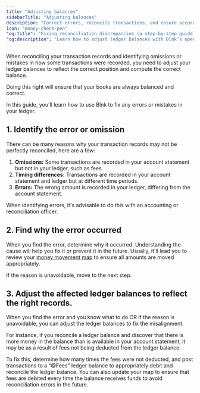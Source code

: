 ```yaml
---
title: "Adjusting balances"
sidebarTitle: "Adjusting balances"
description: "Correct errors, reconcile transactions, and ensure accurate financial records in your application."
icon: "money-check-pen"
"og:title": "Fixing reconciliation discrepancies (a step-by-step guide) - Blnk" 
"og:description": "Learn how to adjust ledger balances with Blnk’s open-source ledger. Correct errors, reconcile transactions, and ensure accurate financial records in your application."
---
```



When reconciling your transaction records and identifying omissions or mistakes in how some transactions were recorded, you need to adjust your ledger balances to reflect the correct position and compute the correct balance.

Doing this right will ensure that your books are always balanced and correct.

In this guide, you'll learn how to use Blnk to fix any errors or mistakes in your ledger.

## 1. Identify the error or omission

There can be many reasons why your transaction records may not be perfectly reconciled, here are a few:

1. **Omissions:** Some transactions are recorded in your account statement but not in your ledger, such as fees.
2. **Timing differences:** Transactions are recorded in your account statement and ledger but at different time periods.
3. **Errors:** The wrong amount is recorded in your ledger, differing from the account statement.

<Warning>
    When identifying errors, it's advisable to do this with an accounting or reconciliation officer.
</Warning>

## 2. Find why the error occurred

When you find the error, determine why it occurred. Understanding the cause will help you fix it or prevent it in the future. Usually, it'll lead you to review your [money movement map](../ledgers/money-movement-map) to ensure all amounts are moved appropriately.

If the reason is unavoidable, move to the next step.

## 3. Adjust the affected ledger balances to reflect the right records.

When you find the error and you know what to do OR if the reason is unavoidable, you can adjust the ledger balances to fix the misalignment.

For instance, if you reconcile a ledger balance and discover that there is more money in the balance than is available in your account statement, it may be as a result of fees not being deducted from the ledger balance. 

To fix this, determine how many times the fees were not deducted, and post transactions to a “@Fees” ledger balance to appropriately debit and reconcile the ledger balance. You can also update your map to ensure that fees are debited every time the balance receives funds to avoid reconciliation errors in the future.

<NeedHelp />